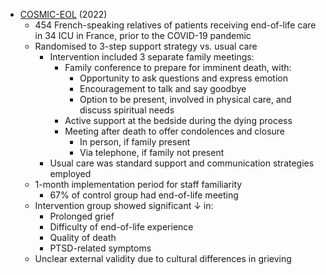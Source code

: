 * [COSMIC-EOL](https://www.thelancet.com/journals/lancet/article/PIIS0140-6736(21)02176-0/fulltext) (2022)
	* 454 French-speaking relatives of patients receiving end-of-life care in 34 ICU in France, prior to the COVID-19 pandemic
	* Randomised to 3-step support strategy vs. usual care
		* Intervention included 3 separate family meetings:
			* Family conference to prepare for imminent death, with:
				* Opportunity to ask questions and express emotion
				* Encouragement to talk and say goodbye
				* Option to be present, involved in physical care, and discuss spiritual needs
			* Active support at the bedside during the dying process
			* Meeting after death to offer condolences and closure
				* In person, if family present
				* Via telephone, if family not present
		* Usual care was standard support and communication strategies employed
	* 1-month implementation period for staff familiarity
		* 67% of control group had end-of-life meeting
	* Intervention group showed significant ↓ in:
		* Prolonged grief
		* Difficulty of end-of-life experience
		* Quality of death
		* PTSD-related symptoms
	* Unclear external validity due to cultural differences in grieving